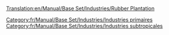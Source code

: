 [[Translation:en/Manual/Base Set/Industries/Rubber Plantation]]

{{fr/Manual/Base Set/Industries/Industries|image=en/Manual/Base Set/Industries/Rubberplantation.png
|nom=Plantation d'hévéas
|climats=[[fr/Manual/Climat#subtropical|Subtropical]].
|accepte=Rien
|produit=[[fr/Manual/Base Set/Cargos/Caoutchouc|Caoutchouc]]
|notes=Absent des autres [[fr/Manual/Climat|climats]]
}}

[[Category:fr/Manual/Base Set/Industries/Industries primaires]]
[[Category:fr/Manual/Base Set/Industries/Industries subtropicales]]